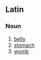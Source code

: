 ==Latin==

===Noun===
{{la-noun|venter|ventris|ventris|m|third}}

# [[belly]]
# [[stomach]]
# [[womb]]